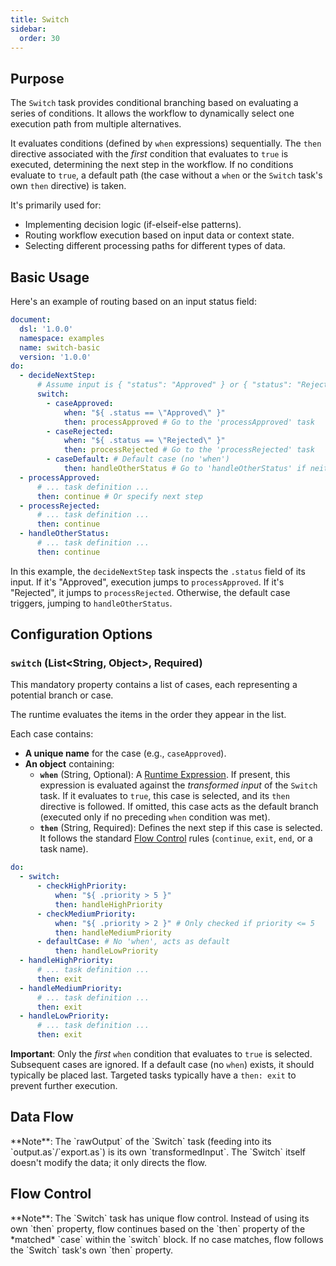 ```yaml
---
title: Switch
sidebar:
  order: 30
---
```



## Purpose

The `Switch` task provides conditional branching based on evaluating a series of conditions. It allows the workflow to
dynamically select one execution path from multiple alternatives.

It evaluates conditions (defined by `when` expressions) sequentially. The `then` directive associated with the *first*
condition that evaluates to `true` is executed, determining the next step in the workflow. If no conditions evaluate to
`true`, a default path (the case without a `when` or the `Switch` task's own `then` directive) is taken.

It's primarily used for:

* Implementing decision logic (if-elseif-else patterns).
* Routing workflow execution based on input data or context state.
* Selecting different processing paths for different types of data.

## Basic Usage

Here's an example of routing based on an input status field:

```yaml
document:
  dsl: '1.0.0'
  namespace: examples
  name: switch-basic
  version: '1.0.0'
do:
  - decideNextStep:
      # Assume input is { "status": "Approved" } or { "status": "Rejected" } etc.
      switch:
        - caseApproved:
            when: "${ .status == \"Approved\" }"
            then: processApproved # Go to the 'processApproved' task
        - caseRejected:
            when: "${ .status == \"Rejected\" }"
            then: processRejected # Go to the 'processRejected' task
        - caseDefault: # Default case (no 'when')
            then: handleOtherStatus # Go to 'handleOtherStatus' if neither matched
  - processApproved:
      # ... task definition ...
      then: continue # Or specify next step
  - processRejected:
      # ... task definition ...
      then: continue
  - handleOtherStatus:
      # ... task definition ...
      then: continue
```

In this example, the `decideNextStep` task inspects the `.status` field of its input. If it's "Approved", execution
jumps to `processApproved`. If it's "Rejected", it jumps to `processRejected`. Otherwise, the default case triggers,
jumping to `handleOtherStatus`.

## Configuration Options

### `switch` (List\<String, Object>, Required)

This mandatory property contains a list of cases, each representing a potential branch or case.

The runtime evaluates the items in the order they appear in the list.

Each case contains:

* **A unique name** for the case (e.g., `caseApproved`).
* **An object** containing:
    * **`when`** (String, Optional): A [Runtime Expression](/docs/core-concepts/runtime-expressions/). If present, this expression is
      evaluated against the *transformed input* of the `Switch` task. If it evaluates to `true`, this case is selected,
      and its `then` directive is followed. If omitted, this case acts as the default branch (executed only if no
      preceding `when` condition was met).
    * **`then`** (String, Required): Defines the next step if this case is selected. It follows the
      standard [Flow Control](/docs/core-concepts/flow-control/) rules (`continue`, `exit`, `end`, or a task name).

```yaml
do:
  - switch:
      - checkHighPriority:
          when: "${ .priority > 5 }"
          then: handleHighPriority
      - checkMediumPriority:
          when: "${ .priority > 2 }" # Only checked if priority <= 5
          then: handleMediumPriority
      - defaultCase: # No 'when', acts as default
          then: handleLowPriority
  - handleHighPriority:
      # ... task definition ...
      then: exit
  - handleMediumPriority:
      # ... task definition ...
      then: exit
  - handleLowPriority:
      # ... task definition ...
      then: exit
```

**Important**: Only the *first* `when` condition that evaluates to `true` is selected. Subsequent cases are ignored. If
a default case (no `when`) exists, it should typically be placed last.
Targeted tasks typically have a `then: exit` to prevent further execution.

## Data Flow

<CommonTaskDataFlow />
**Note**: The `rawOutput` of the `Switch` task (feeding into its `output.as`/`export.as`) is its own `transformedInput`. The `Switch` itself doesn't modify the data; it only directs the flow.

## Flow Control

<CommonTaskFlowControl />
**Note**: The `Switch` task has unique flow control. Instead of using its own `then` property, flow continues based on the `then` property of the *matched* `case` within the `switch` block. If no case matches, flow follows the `Switch` task's own `then` property.

